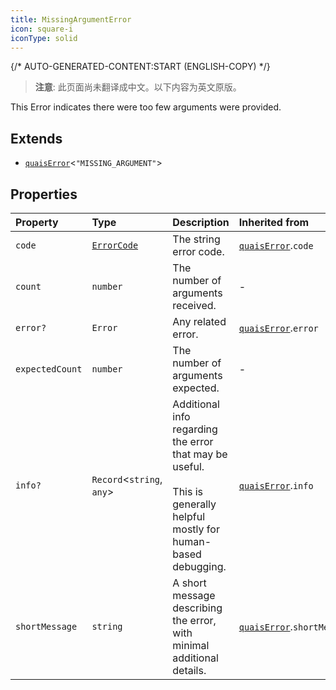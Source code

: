 ```yaml
---
title: MissingArgumentError
icon: square-i
iconType: solid
---
```


{/* AUTO-GENERATED-CONTENT:START (ENGLISH-COPY) */}

> **注意**: 此页面尚未翻译成中文。以下内容为英文原版。

This Error indicates there were too few arguments were provided.

## Extends

- [`quaisError`](/cn/sdk/content/interfaces/quaisError)\<`"MISSING_ARGUMENT"`\>

## Properties

| Property | Type | Description | Inherited from |
| :------ | :------ | :------ | :------ |
| `code` | [`ErrorCode`](/cn/sdk/content/type-aliases/ErrorCode) | The string error code. | [`quaisError`](/cn/sdk/content/interfaces/quaisError).`code` |
| `count` | `number` | The number of arguments received. | - |
| `error?` | `Error` | Any related error. | [`quaisError`](/cn/sdk/content/interfaces/quaisError).`error` |
| `expectedCount` | `number` | The number of arguments expected. | - |
| `info?` | `Record`\<`string`, `any`\> | Additional info regarding the error that may be useful.<br /><br />This is generally helpful mostly for human-based debugging. | [`quaisError`](/cn/sdk/content/interfaces/quaisError).`info` |
| `shortMessage` | `string` | A short message describing the error, with minimal additional details. | [`quaisError`](/cn/sdk/content/interfaces/quaisError).`shortMessage` |
